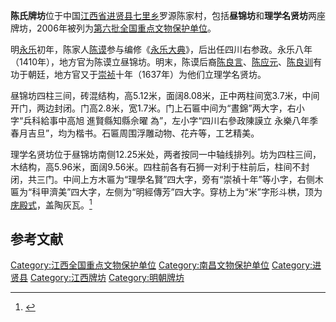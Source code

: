 {{coord|28|25|43|N|116|17|21|E|display=title|scale:10000}}
{{文物保护单位
| 级别 = 全国
| 名称 = 陈氏牌坊
| 图片 = 
| 所在 = [[江西省|江西省]][[进贤县|进贤县]]
| 分类 = 古建筑
| 时代 = [[明朝|明]]
| 编号 = [[第六批全国重点文物保护单位|第六批]]第611项
| 登录 = 2006年5月25日
}}

'''陈氏牌坊'''位于中国[[江西省|江西省]][[进贤县|进贤县]][[七里乡|七里乡]]罗源陈家村，包括'''昼锦坊'''和'''理学名贤坊'''两座牌坊，2006年被列为[[第六批全国重点文物保护单位|第六批全国重点文物保护单位]]。

明[[永乐_(明朝)|永乐]]初年，陈家人[[陈谟|陈谟]]参与编修《[[永乐大典|永乐大典]]》，后出任四川右参政。永乐八年（1410年），地方官为陈谟立昼锦坊。明末，陈谟后裔[[陈良言|陈良言]]、[[陈应元_(万历庚戌进士)|陈应元]]、[[陈良训|陈良训]]有功于朝廷，地方官又于[[崇祯|崇祯]]十年（1637年）为他们立理学名贤坊。

昼锦坊四柱三间，砖混结构，高5.12米，面阔8.08米，正中两柱间宽3.7米，中间开门，两边封闭。门高2.8米，宽1.7米。门上石匾中间为“晝錦”两大字，右小字“兵科給事中高旭 進賢縣知縣佘曜 為”，左小字“四川右參政陳謨立 永樂八年季春月吉旦”，均为楷书。石匾周围浮雕动物、花卉等，工艺精美。

理学名贤坊位于昼锦坊南侧12.25米处，两者按同一中轴线排列。坊为四柱三间，木结构，高5.96米，面阔9.56米。四柱前各有石狮一对利于柱前后，柱间不封闭，共三门。中间上方木匾为“理學名賢”四大字，旁有“崇禎十年”等小字，右侧木匾为“科甲濟美”四大字，左侧为“明經傳芳”四大字。穿枋上为“米”字形斗栱，顶为[[庑殿式|庑殿式]]，盖陶灰瓦。<ref>{{Cite book |author=国家文物局 编 |title=全国重点文物保护单位（第六批）·第Ⅴ卷 |publisher=文物出版社 |year=2008 |isbn=978-7-5010-2446-9 |pages=472-473 }}</ref>

==参考文献==
{{reflist}}

{{江西全国重点文物保护单位}}

{{DEFAULTSORT:chen}}
[[Category:江西全国重点文物保护单位|Category:江西全国重点文物保护单位]]
[[Category:南昌文物保护单位|Category:南昌文物保护单位]]
[[Category:进贤县|Category:进贤县]]
[[Category:江西牌坊|Category:江西牌坊]]
[[Category:明朝牌坊|Category:明朝牌坊]]